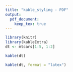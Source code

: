 ```yaml
---
title: "kable_styling - PDF"
output: 
  pdf_document:
    keep_tex: true
---
```


```r
library(knitr)
library(kableExtra)
dt <- mtcars[1:5, 1:2]

kable(dt)
```

```r
kable(dt, format = "latex") 
```


